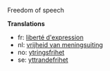 Freedom of speech


'''Translations'''

*fr: [[liberté d'expression]]
*nl: [[vrijheid van meningsuiting]]
*no: [[ytringsfrihet]]
*se: [[yttrandefrihet]]